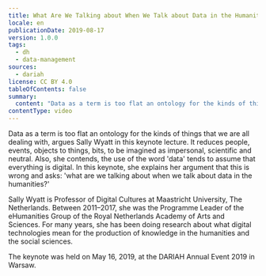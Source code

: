 ```yaml
---
title: What Are We Talking about When We Talk about Data in the Humanities?
locale: en
publicationDate: 2019-08-17
version: 1.0.0
tags:
  - dh
  - data-management
sources:
  - dariah
license: CC BY 4.0
tableOfContents: false
summary:
  content: "Data as a term is too flat an ontology for the kinds of things that we are all dealing with, argues Sally Wyatt in this keynote lecture. It reduces people, events, objects to things, bits, to be imagined as impersonal, scientific and neutral. Also, she contends, the use of the word 'data' tends to assume that everything is digital. In this keynote, she explains her argument that this is wrong and asks: 'what are we talking about when we talk about data in the humanities?'"
contentType: video
---
```

Data as a term is too flat an ontology for the kinds of things that we are all dealing with, argues Sally Wyatt in this keynote lecture. It reduces people, events, objects to things, bits, to be imagined as impersonal, scientific and neutral. Also, she contends, the use of the word 'data' tends to assume that everything is digital. In this keynote, she explains her argument that this is wrong and asks: 'what are we talking about when we talk about data in the humanities?'

Sally Wyatt is Professor of Digital Cultures at Maastricht University, The Netherlands. Between 2011–2017, she was the Programme Leader of the eHumanities Group of the Royal Netherlands Academy of Arts and Sciences. For many years, she has been doing research about what digital technologies mean for the production of knowledge in the humanities and the social sciences.

The keynote was held on May 16, 2019, at the DARIAH Annual Event 2019 in Warsaw.

<VideoCard title="What Are We Talking about When We Talk about Data in the Humanities?" id="fmziX4lHBoc" image="images/sally-wyatt.png" provider="youtube" />

